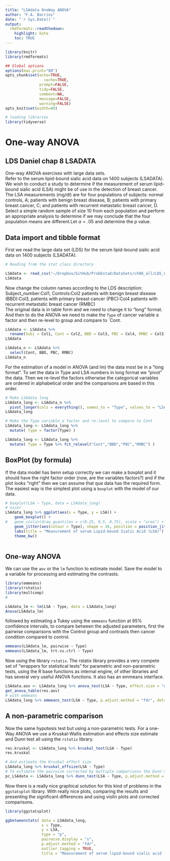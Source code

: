 ```yaml
---
title: "LSAdata OneWay ANOVA"
author: "F.A. Barrios"
date: "`r Sys.Date()`"
output: 
  rmdformats::readthedown:
    highlight: kate
    toc: TRUE
---
```


```r
library(knitr)
library(rmdformats)

## Global options
options(max.print="80")
opts_chunk$set(echo=TRUE,
	             cache=TRUE,
               prompt=FALSE,
               tidy=FALSE,
               comment=NA,
               message=FALSE,
               warning=FALSE)
opts_knit$set(width=80)
```
```r
# loading libraries
library(tidyverse)
```

# One-way ANOVA  
## LDS Daniel chap 8  LSADATA  
One-way ANOVA exercises with large data sets.  
Refer to the serum lipid-bound sialic acid data on 1400 subjects (LSADATA). We wish to conduct a study to determine if the measurement of serum lipid-bound sialic acid (LSA) might be of use in the detection of breast cancer. The LSA measurements (mg/dl) are for four populations of subjects: normal controls, A; patients with benign breast disease, B; patients with primary breast cancer, C; and patients with recurrent metastatic breast cancer, D. Select a simple random sample of size 10 from each population and perform an appropriate analysis to determine if we may conclude that the four population means are different.Let $\alpha = .05$ and determine the p value.  

## Data import and tibble format  
First we read the large data set (LDS) for the serum lipid-bound sialic acid data on 1400 subjects (LSADATA).  

```r
# Reading from the stat class directory

LSAdata <- read_csv("~/Dropbox/GitHub/ProbEstad/DataSets/ch08_all/LDS_C08_LSADATA.csv")
LSAdata
```

Now change the column names according to the LDS description: Subject_number:Col1, Controls:Col2 patients with benign breast disease (BBD):Col3, patients with primary breast cancer (PBC):Col4 patients with recurrent metastatic breast cancer (RMBC)  
The original data is in table form and we need to change it to "long" format. And then to do the ANOVA we need to make the `Type` of cancer variable a factor and then re-level to group and compare to `Cont. 
```r
LSAdata <- LSAdata %>% 
  rename(Subj = Col1, Cont = Col2, BBD = Col3, PBC = Col4, RMBC = Col5)
LSAdata

LSAdata_n <- LSAdata %>% 
  select(Cont, BBD, PBC, RMBC)
LSAdata_n
```

For the estimation of a model in ANOVA (and lm) the data most be in a "long format". To set the data in Type and LSA numbers in long format we "pivot" the data. Then we re-level the factors otherwise the categorical variables are ordered in alphabetical order and the comparisons are based in this order.  

```r
# Make LSAdata long
LSAdata_long <- LSAdata_n %>%
  pivot_longer(cols = everything(), names_to = "Type", values_to = "LSA")
LSAdata_long

# Make the Type variable a factor and re-level to compare to Cont
LSAdata_long <- LSAdata_long %>% 
  mutate( Type = factor(Type) )

LSAdata_long <- LSAdata_long %>% 
  mutate( Type = Type %>% fct_relevel("Cont","BBD","PBC","RMBC") )
```

## BoxPlot (by formula)

If the data model has benn setup correctly we can make a boxplot and it should have the right factor order (now, are the variables factors?) and if the plot looks "right" then we can assume that que data has the required form.  
The easiest way is the simplest plot using a `boxplot` with the model of our data. 

```r
# boxplot(LSA ~ Type, data = LSAdata_long)
# nicer
LSAdata_long %>% ggplot(aes(x = Type, y = LSA)) +
    geom_boxplot() +
#   geom_violin(draw_quantiles = c(0.25, 0.5, 0.75), scale = "area") +
    geom_jitter(aes(colour = Type), shape = 16, position = position_jitter(seed = 123)) +
    labs(title = "Measurement of serum Lipid-bound Sialic Acid (LSA)") +
    theme_bw()
              
```

## One-way ANOVA  
We can use the `aov` or the `lm` function to estimate model. Save the model to a variable for processing and estimating the contrasts.  

```r
library(emmeans)
library(rstatix)
library(multcomp)
#

LSAdata_lm <- lm(LSA ~ Type, data = LSAdata_long)
Anova(LSAdata_lm)
```

followed by estimating a Tukey using the `emmeans` function at 95% confidence intervals, to compare between the adjusted parameters,  first the pairwise comparisons with the Control group and contrasts then cancer condition compared to control.  

```r
emmeans(LSAdata_lm, pairwise ~ Type)
emmeans(LSAdata_lm, trt.vs.ctrl ~ Type)
```

Now using the library `rstatix`. The rstatix library provides a very compete set of "wrappers for statistical tests" for parametric and non-parametric tests, using the R base functions as internal engine, of other libraries and has several very useful ANOVA functions. It also has an emmeans interface.  

```r
LSAdata.aov <- LSAdata_long %>% anova_test(LSA ~ Type, effect.size = "ges", detailed = TRUE)
get_anova_table(res.aov)
# with emmeans
LSAdata_long %>% emmeans_test(LSA ~ Type, p.adjust.method = "fdr", detailed = TRUE)
```

## A non-parametric comparison

Now the same hypotesis test but using a non-parametric tests. For a one-Way ANOVA we use a Kruskal-Wallis estimation and effects size estimate and Dunn test all using the `rstatix` library.

```r
res.kruskal <- LSAdata_long %>% kruskal_test(LSA ~ Type)
res.kruskal

# And estimate the Kruskal effect size
LSAdata_long %>% kruskal_effsize(LSA ~ Type)
# To estimate the pairwise corrected by multiple comparisons the Dunn's Test
pc_LSAdata <- LSAdata_long %>% dunn_test(LSA ~ Type, p.adjust.method = "fdr")
```

Now there is a really nice graphical solution for this kind of problems in the `ggstatsplot` library. With really nice plots, comparing the results and presenting the significant differences and using violin plots and corrected comparisons.

```r
library(ggstatsplot)

ggbetweenstats( data = LSAdata_long, 
                x = Type, 
                y = LSA, 
                type = "p", 
                pairwise.display = "s", 
                p.adjust.method = "fdr", 
                outlier.tagging = TRUE, 
                title = "Measurement of serum lipid-bound sialic acid (LSA)" )
```


